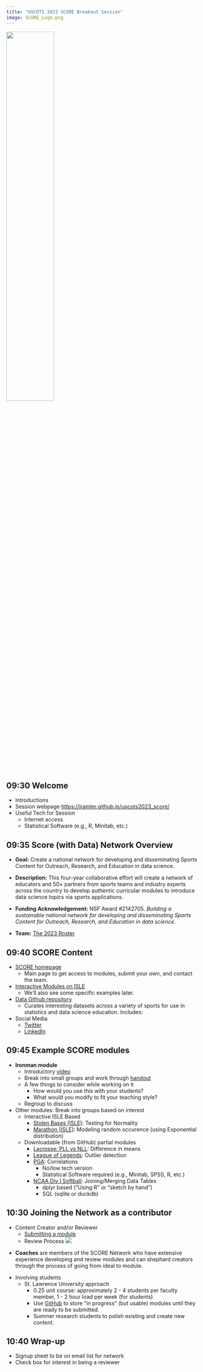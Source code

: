 ```yaml
---
title: "USCOTS 2023 SCORE Breakout Session"
image: SCORE_Logo.png
---
```


![](SCORE_logo.png){fig-alt="SCORE network logo" width=50%}

##	09:30 Welcome

- Introductions
- Session webpage [https://iramler.github.io/uscots2023_score/](https://iramler.github.io/uscots2023_score/)
- Useful Tech for Session
  - Internet access
  - Statistical Software (e.g., R, Minitab, etc.)



##	09:35 Score (with Data) Network Overview

- **Goal:** Create a national network for developing and disseminating Sports Content for Outreach, Research, and Education in data science.

- **Description:** This four-year collaborative effort will create a network of educators and 50+ partners from sports teams and industry experts  across the country to develop authentic curricular modules to introduce data science topics via sports applications.

- **Funding Acknowledgement:** NSF Award #2142705. _Building a sustainable national network for developing and disseminating Sports Content for Outreach, Research, and Education in data science._

-	**Team:** [The 2023 Roster](https://scorenetwork.org/roster.html){target="_blank"}



##	09:40 SCORE Content

-	[SCORE homepage](https://scorenetwork.org/){target="_blank"}
    - Main page to get access to modules, submit your own, and contact the team.

- [Interactive Modules on ISLE](https://isle.stat.cmu.edu/dashboard/lessons){target="_blank"}
    - We'll also see some specific examples later.

- [Data Github repository](https://data.scorenetwork.org/){target="_blank"}
    - Curates interesting datasets across a variety of sports for use in statistics and data science education. Includes: 

- Social Media
    - [Twitter](https://twitter.com/scorenetworkorg){target="_blank"}
    - [LinkedIn](https://www.linkedin.com/company/scorenetworkorg){target="_blank"}



##	09:45 Example SCORE modules

-	**Ironman module**
    -	Introductory [video](http://myslu.stlawu.edu/~msch/SCORE/SarahTrueTriathlonModule.mp4){target="_blank"}
    -	Break into small groups and work through [handout](https://github.com/iramler/uscots2023_score/tree/master/modules/triathlon_womens_ironman){target="_blank"}
    -	A few things to consider while working on it
        - How would you use this with your students?
        - What would you modify to fit your teaching style?
    - Regroup to discuss
	
-	Other modules:  Break into groups based on interest
    -	Interactive ISLE Based
        - [Stolen Bases (ISLE)](https://isle.stat.cmu.edu/SCORE/stolen-bases-module/ ){target="_blank"}: Testing for Normality
        -	[Marathon (ISLE)](https://isle.stat.cmu.edu/SCORE/marathons/){target="_blank"}: Modeling random occurence (using Exponential distribution)
        
    - Downloadable (from GitHub) partial modules
        -	[Lacrosse: PLL vs NLL](https://github.com/iramler/uscots2023_score/tree/master/modules/lacrosse_pll_vs_nll){target="_blank"}: Difference in means
        -	[League of Legends](https://github.com/iramler/uscots2023_score/tree/master/modules/league_of_legends){target="_blank"}: Outlier detection
        -	[PGA](https://github.com/iramler/uscots2023_score/tree/master/modules/pga_drive_putt){target="_blank"}: Correlations
            - No/low tech version
            - Statistical Software required (e.g., Minitab, SPSS, R, etc.)
        - [NCAA Div I Softball](https://github.com/iramler/uscots2023_score/tree/master/modules/softball_div1){target="_blank"}: Joining/Merging Data Tables
            - dplyr based ("Using R" or "sketch by hand")
            - SQL (sqlite or duckdb)

##	10:30 Joining the Network as a contributor

- Content Creator and/or Reviewer
    - [Submitting a module](https://scorenetwork.org/submissions.html){target="_blank"}
    - Review Process
![](FlowChartReviewProcess)

::: {.callout-note appearance="simple"}

- **Coaches** are members of the SCORE Network who have extensive experience developing and review modules and can shephard creators through the process of going from ideal to module.
    
:::


- Involving students
    - St. Lawrence University approach
        - 0.25 unit course: approximately 2 - 4 students per faculty member, 1 - 2 hour load per week (for students)
        - Use [GitHub](https://github.com/iramler/slu_score){target="_blank"} to store "in progress" (but usable) modules until they are ready to be submitted.
        - Summer research students to polish existing and create new content.


##	10:40 Wrap-up

- Signup sheet to be on email list for network
-	Check box for interest in being a reviewer
